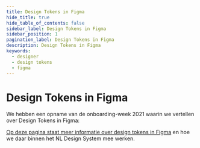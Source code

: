 ```yaml
---
title: Design Tokens in Figma
hide_title: true
hide_table_of_contents: false
sidebar_label: Design Tokens in Figma
sidebar_position: 1
pagination_label: Design Tokens in Figma
description: Design Tokens in Figma
keywords:
  - designer
  - design tokens
  - figma
---
```



# Design Tokens in Figma

We hebben een opname van de onboarding-week 2021 waarin we vertellen over Design Tokens in Figma:

<Vimeo vimeoId="649680050" />

[Op deze pagina staat meer informatie over design tokens in Figma](05-figma/04-figma-design-tokens.md) en hoe we daar binnen het NL Design System mee werken.
